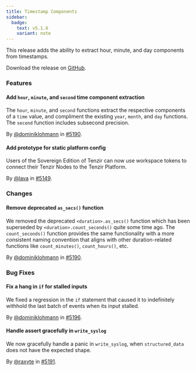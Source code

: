 ```yaml
---
title: Timestamp Components
sidebar:
  badge:
    text: v5.1.6
    variant: note
---
```


This release adds the ability to extract hour, minute, and day components from
timestamps.

Download the release on [GitHub](https://github.com/tenzir/tenzir/releases/tag/v5.1.6).

### Features

#### Add `hour`, `minute`, and `second` time component extraction

The `hour`, `minute`, and `second` functions extract the respective components
of a `time` value, and compliment the existing `year`, `month`, and `day`
functions. The `second` function includes subsecond precision.

By [@dominiklohmann](https://github.com/dominiklohmann) in [#5190](https://github.com/tenzir/tenzir/pull/5190).

#### Add prototype for static platform config

Users of the Sovereign Edition of Tenzir can now use
workspace tokens to connect their Tenzir Nodes to the
Tenzir Platform.

By [@lava](https://github.com/lava) in [#5149](https://github.com/tenzir/tenzir/pull/5149).

### Changes

#### Remove deprecated `as_secs()` function

We removed the deprecated `<duration>.as_secs()` function which has been
superseded by `<duration>.count_seconds()` quite some time ago. The
`count_seconds()` function provides the same functionality with a more
consistent naming convention that aligns with other duration-related functions
like `count_minutes()`, `count_hours()`, etc.

By [@dominiklohmann](https://github.com/dominiklohmann) in [#5190](https://github.com/tenzir/tenzir/pull/5190).

### Bug Fixes

#### Fix a hang in `if` for stalled inputs

We fixed a regression in the `if` statement that caused it to indefinitely
withhold the last batch of events when its input stalled.

By [@dominiklohmann](https://github.com/dominiklohmann) in [#5196](https://github.com/tenzir/tenzir/pull/5196).

#### Handle assert gracefully in `write_syslog`

We now gracefully handle a panic in `write_syslog`, when `structured_data` does
not have the expected shape.

By [@raxyte](https://github.com/raxyte) in [#5191](https://github.com/tenzir/tenzir/pull/5191).
